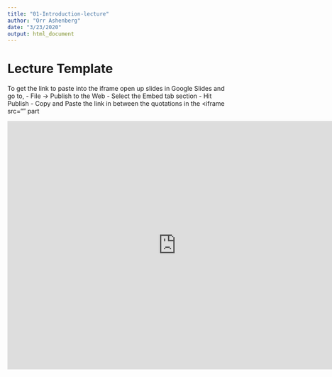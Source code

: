 ```yaml
---
title: "01-Introduction-lecture"
author: "Orr Ashenberg"
date: "3/23/2020"
output: html_document
---
```


# Lecture Template

To get the link to paste into the iframe open up slides in Google Slides and go to,
  - File -> Publish to the Web
  - Select the Embed tab section
  - Hit Publish
  - Copy and Paste the link in between the quotations in the <iframe src=""  part


<iframe src="https://docs.google.com/presentation/d/e/2PACX-1vQFLazNqxsHpi8PCLHu-7ZmSGzn4Q4HpOoSJGGEcwzL7hcuDJGJ-kVJ1Qtf5gNiGSTF8zv7K3f-i-xo/embed?start=false&loop=false&delayms=3000" frameborder="0" width="760" height="560" allowfullscreen="true" mozallowfullscreen="true" webkitallowfullscreen="true"></iframe>